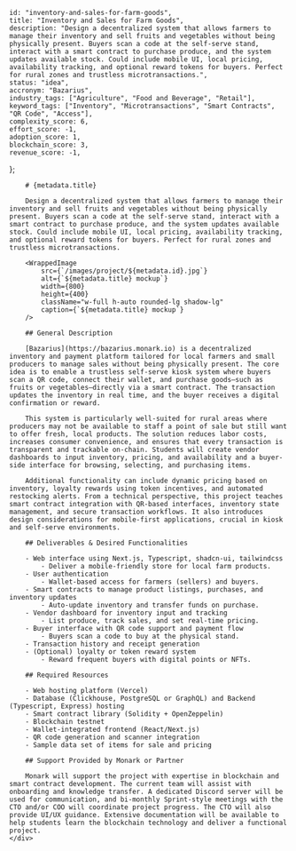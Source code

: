 
    
    id: "inventory-and-sales-for-farm-goods",
    title: "Inventory and Sales for Farm Goods",
    description: "Design a decentralized system that allows farmers to manage their inventory and sell fruits and vegetables without being physically present. Buyers scan a code at the self-serve stand, interact with a smart contract to purchase produce, and the system updates available stock. Could include mobile UI, local pricing, availability tracking, and optional reward tokens for buyers. Perfect for rural zones and trustless microtransactions.",
    status: "idea",
    accronym: "Bazarius",
    industry_tags: ["Agriculture", "Food and Beverage", "Retail"],
    keyword_tags: ["Inventory", "Microtransactions", "Smart Contracts", "QR Code", "Access"],
    complexity_score: 6,
    effort_score: -1,
    adoption_score: 1,
    blockchain_score: 3,
    revenue_score: -1,
};

<div className="flex">
    <div className="hidden sticky top-0">
        <ProjectMetadata metadata={metadata} />
    </div>
    <div className="w-full">

        # {metadata.title}

        Design a decentralized system that allows farmers to manage their inventory and sell fruits and vegetables without being physically present. Buyers scan a code at the self-serve stand, interact with a smart contract to purchase produce, and the system updates available stock. Could include mobile UI, local pricing, availability tracking, and optional reward tokens for buyers. Perfect for rural zones and trustless microtransactions.

        <WrappedImage
            src={`/images/project/${metadata.id}.jpg`}
            alt={`${metadata.title} mockup`}
            width={800}
            height={400}
            className="w-full h-auto rounded-lg shadow-lg"
            caption={`${metadata.title} mockup`}
        />

        ## General Description

        [Bazarius](https://bazarius.monark.io) is a decentralized inventory and payment platform tailored for local farmers and small producers to manage sales without being physically present. The core idea is to enable a trustless self-serve kiosk system where buyers scan a QR code, connect their wallet, and purchase goods—such as fruits or vegetables—directly via a smart contract. The transaction updates the inventory in real time, and the buyer receives a digital confirmation or reward.
        
        This system is particularly well-suited for rural areas where producers may not be available to staff a point of sale but still want to offer fresh, local products. The solution reduces labor costs, increases consumer convenience, and ensures that every transaction is transparent and trackable on-chain. Students will create vendor dashboards to input inventory, pricing, and availability and a buyer-side interface for browsing, selecting, and purchasing items.
        
        Additional functionality can include dynamic pricing based on inventory, loyalty rewards using token incentives, and automated restocking alerts. From a technical perspective, this project teaches smart contract integration with QR-based interfaces, inventory state management, and secure transaction workflows. It also introduces design considerations for mobile-first applications, crucial in kiosk and self-serve environments.

        ## Deliverables & Desired Functionalities

        - Web interface using Next.js, Typescript, shadcn-ui, tailwindcss
            - Deliver a mobile-friendly store for local farm products.
        - User authentication 
            - Wallet-based access for farmers (sellers) and buyers.
        - Smart contracts to manage product listings, purchases, and inventory updates
            - Auto-update inventory and transfer funds on purchase.
        - Vendor dashboard for inventory input and tracking
            - List produce, track sales, and set real-time pricing.
        - Buyer interface with QR code support and payment flow
            - Buyers scan a code to buy at the physical stand.
        - Transaction history and receipt generation
        - (Optional) loyalty or token reward system
            - Reward frequent buyers with digital points or NFTs.

        ## Required Resources

        - Web hosting platform (Vercel)
        - Database (Clickhouse, PostgreSQL or GraphQL) and Backend (Typescript, Express) hosting
        - Smart contract library (Solidity + OpenZeppelin)
        - Blockchain testnet
        - Wallet-integrated frontend (React/Next.js)
        - QR code generation and scanner integration
        - Sample data set of items for sale and pricing

        ## Support Provided by Monark or Partner

        Monark will support the project with expertise in blockchain and smart contract development. The current team will assist with onboarding and knowledge transfer. A dedicated Discord server will be used for communication, and bi-monthly Sprint-style meetings with the CTO and/or COO will coordinate project progress. The CTO will also provide UI/UX guidance. Extensive documentation will be available to help students learn the blockchain technology and deliver a functional project.
    </div>
</div>
